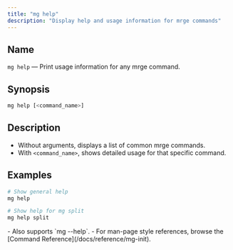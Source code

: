 ```yaml
---
title: "mg help"
description: "Display help and usage information for mrge commands"
---
```


## Name

`mg help` — Print usage information for any mrge command.

## Synopsis

```bash
mg help [<command_name>]
```

## Description

- Without arguments, displays a list of common mrge commands.
- With `<command_name>`, shows detailed usage for that specific command.

## Examples

```bash
# Show general help
mg help

# Show help for mg split
mg help split
```

<Note>
  - Also supports `mg --help`.
  - For man-page style references, browse the [Command Reference](/docs/reference/mg-init).
</Note>
